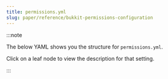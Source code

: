 ```yaml
---
title: permissions.yml
slug: paper/reference/bukkit-permissions-configuration
---
```



:::note

The below YAML shows you the structure for `permissions.yml`.

Click on a leaf node to view the description for that setting.

:::

<ConfigNode data={parse(PermissionsYML)} />
